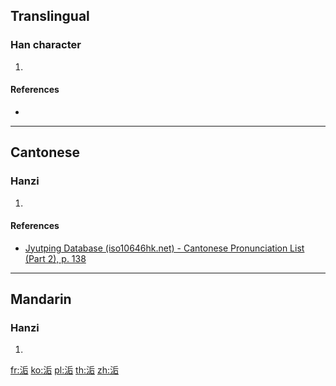{{character info/new}}
==Translingual==

===Han character===
{{Han char|rn=85|rad=水|as=06|sn=9|four=32161|canj=EHMR|ids=⿰氵后}}

# {{defn|Han|sort=水06}}

====References====
* {{Han ref|kx=0619.260|dkj=17361|dj=1014.170|hdz=31611.040|uh=6D09|ud=27913|bh=CFAC|bd=53164}}

----

==Cantonese==

===Hanzi===
{{yue-hanzi|jyut=[[hau6]]|y=hau6}}

# {{defn|lang=yue|sort=水06}}

====References====
*[http://www.iso10646hk.net/jp/document/download.jsp Jyutping Database (iso10646hk.net) - Cantonese Pronunciation List (Part 2), p. 138]

----

==Mandarin==

===Hanzi===
{{cmn-hanzi|pin=[[hòu]] ([[hou4]])|wg=hou<sup>4</sup>}}

# {{defn|lang=cmn|sort=水06}}

[[fr:洉]]
[[ko:洉]]
[[pl:洉]]
[[th:洉]]
[[zh:洉]]